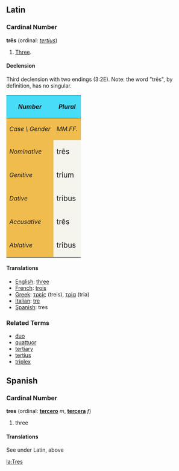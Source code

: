 ==Latin==
===Cardinal Number===
'''tr&#275;s''' (ordinal: ''[[tertius]]'')
# [[Three]].

====Declension====
Third declension with two endings (3:2E).  Note: the word "tr&#275;s", by definition, has no singular.
{| cellpadding="5" border="1"
!style="background:#47DCF8;"| ''Number''
!style="background:#47DCF8;" colspan=2| ''Plural''
|-
!style="background:#F1BC4E;"|''Case \ Gender''
!style="background:#F1BC4E;"| ''MM.FF.''
!style="background:#F1BC4E;"| ''NN.''
|-
!style="background:#F1BC4E;"| ''Nominative''
|style="background:#F5F5EE;"| <big>tr&#275;s
|style="background:#F5F5EE;"| <big>tria
|-
!style="background:#F1BC4E;"| ''Genitive''
|style="background:#F5F5EE;"| <big>trium  

|style="background:#F5F5EE;"| <big>trium
|-
!style="background:#F1BC4E;"| ''Dative''
|style="background:#F5F5EE;"| <big>tribus
|style="background:#F5F5EE;"| <big>tribus
|-
!style="background:#F1BC4E;"| ''Accusative''
|style="background:#F5F5EE;"| <big>tr&#275;s
|style="background:#F5F5EE;"| <big>tria
|-
!style="background:#F1BC4E;"| ''Ablative''
|style="background:#F5F5EE;"| <big>tribus
|style="background:#F5F5EE;"| <big>tribus
|}


====Translations====

*[[English]]: [[three]]
*[[French]]: [[trois]]
*[[Greek]]: [[τρείς]] (treis), [[τρία]] (tria)
*[[Italian]]: [[tre]]
*[[Spanish]]: tres

===Related Terms===
*[[duo]]
*[[quattuor]]
*[[tertiary]]
*[[tertius]]
*[[triplex]]

==Spanish==
===Cardinal Number===
'''tres''' (ordinal: '''[[tercero]]''' ''m'', '''[[tercera]]''' ''f'')

# three

====Translations====
See under Latin, above

[[la:Tres]]